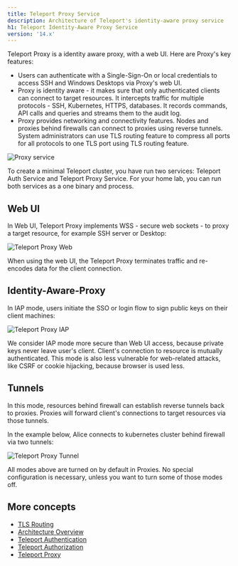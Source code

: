 ```yaml
---
title: Teleport Proxy Service
description: Architecture of Teleport's identity-aware proxy service
h1: Teleport Identity-Aware Proxy Service
version: '14.x'
---
```


Teleport Proxy is a identity aware proxy, with a web UI. Here are Proxy's key features:

- Users can authenticate with a Single-Sign-On or local credentials to access SSH and Windows Desktops via Proxy's web UI.
- Proxy is identity aware - it makes sure that only authenticated clients can connect to target resources.
  It intercepts traffic for multiple protocols - SSH, Kubernetes, HTTPS, databases.
  It records commands, API calls and queries and streams them to the audit log.
- Proxy provides networking and connectivity features. Nodes and proxies behind firewalls can connect
  to proxies using reverse tunnels. System administrators can use TLS routing feature to compress all ports for all protocols to one TLS port using TLS routing feature.

![Proxy service](../../../../../assets/proxy-83f3ab379d.png)

<Tip>
  To create a minimal Teleport cluster, you have run two services:
  Teleport Auth Service and Teleport Proxy Service. For your home lab,
  you can run both services as a one binary and process.
</Tip>

## Web UI

In Web UI, Teleport Proxy implements WSS - secure web sockets - to proxy a
target resource, for example SSH server or Desktop:

![Teleport Proxy Web](../../../../../assets/proxy-web-to-resource@1.2x-3724502d29.svg)

<Note>
  When using the web UI, the Teleport Proxy terminates traffic and re-encodes data for the client connection.
</Note>

## Identity-Aware-Proxy

In IAP mode, users initiate the SSO or login flow to sign public keys on their client machines:

![Teleport Proxy IAP](../../../../../assets/proxy-iap-to-resource@1.2x-367c211167.svg)

<Note>
  We consider IAP mode more secure than Web UI access, because private keys never leave user's client.
  Client's connection to resource is mutually authenticated. This mode is also less vulnerable
  for web-related attacks, like CSRF or cookie hijacking, because browser is used less.
</Note>

## Tunnels

In this mode, resources behind firewall can establish reverse tunnels back to proxies.
Proxies will forward client's connections to target resources via those tunnels.

In the example below, Alice connects to kubernetes cluster behind firewall via two tunnels:

![Teleport Proxy Tunnel](../../../../../assets/proxy-tunnel@1.2x-29c34529f6.svg)

<Tip>
  All modes above are turned on by default in Proxies. No special configuration is necessary, unless you
  want to turn some of those modes off.
</Tip>

## More concepts

- [TLS Routing](/docs/ver/14.x/architecture/tls-routing)
- [Architecture Overview](/docs/ver/14.x/core-concepts)
- [Teleport Authentication](/docs/ver/14.x/architecture/authentication)
- [Teleport Authorization](/docs/ver/14.x/architecture/authorization)
- [Teleport Proxy](/docs/ver/14.x/architecture/proxy)
